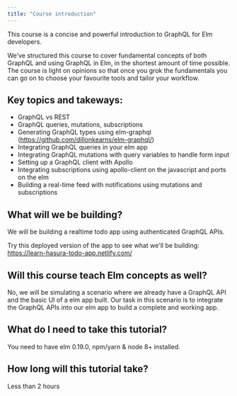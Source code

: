 ```yaml
---
title: "Course introduction"
---
```


This course is a concise and powerful introduction to GraphQL for Elm developers.

We’ve structured this course to cover fundamental concepts of both GraphQL and using GraphQL in Elm, in the shortest amount of time possible. The course is light on opinions so that once you grok the fundamentals you can go on to choose your favourite tools and tailor your workflow.

## Key topics and takeways:

- GraphQL vs REST
- GraphQL queries, mutations, subscriptions
- Generating GraphQL types using elm-graphql (https://github.com/dillonkearns/elm-graphql/)
- Integrating GraphQL queries in your elm app
- Integrating GraphQL mutations with query variables to handle form input
- Setting up a GraphQL client with Apollo
- Integrating subscriptions using apollo-client on the javascript and ports on the elm
- Building a real-time feed with notifications using mutations and subscriptions

## What will we be building?
We will be building a realtime todo app using authenticated GraphQL APIs.

Try this deployed version of the app to see what we'll be building:
https://learn-hasura-todo-app.netlify.com/

## Will this course teach Elm concepts as well?
No, we will be simulating a scenario where we already have a
GraphQL API and the basic UI of a elm app built. Our task in this
scenario is to integrate the GraphQL APIs into our elm app to build
a complete and working app.

## What do I need to take this tutorial?
You need to have elm 0.19.0, npm/yarn & node 8+ installed.

## How long will this tutorial take?
Less than 2 hours
